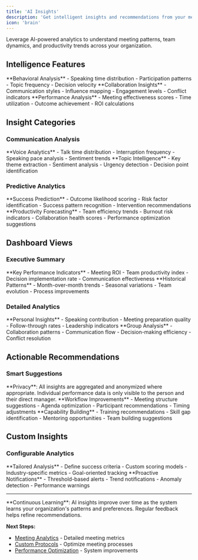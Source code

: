 ```yaml
---
title: 'AI Insights'
description: 'Get intelligent insights and recommendations from your meeting data'
icon: 'brain'
---
```


Leverage AI-powered analytics to understand meeting patterns, team dynamics, and productivity trends across your organization.

## Intelligence Features

<CardGroup cols={3}>
  <Card title="Meeting Patterns" icon="chart-line">
    **Behavioral Analysis**
    - Speaking time distribution
    - Participation patterns
    - Topic frequency
    - Decision velocity
  </Card>
  <Card title="Team Dynamics" icon="users-gear">
    **Collaboration Insights**
    - Communication styles
    - Influence mapping
    - Engagement levels
    - Conflict indicators
  </Card>
  <Card title="Productivity Metrics" icon="gauge">
    **Performance Analysis**
    - Meeting effectiveness scores
    - Time utilization
    - Outcome achievement
    - ROI calculations
  </Card>
</CardGroup>

## Insight Categories

### Communication Analysis

<Tabs>
  <Tab title="Speaking Patterns">
    **Voice Analytics**
    - Talk time distribution
    - Interruption frequency
    - Speaking pace analysis
    - Sentiment trends
  </Tab>
  
  <Tab title="Content Analysis">
    **Topic Intelligence**
    - Key theme extraction
    - Sentiment analysis
    - Urgency detection
    - Decision point identification
  </Tab>
</Tabs>

### Predictive Analytics

<Steps>
  <Step title="Meeting Outcomes">
    **Success Prediction**
    - Outcome likelihood scoring
    - Risk factor identification
    - Success pattern recognition
    - Intervention recommendations
  </Step>
  
  <Step title="Team Performance">
    **Productivity Forecasting**
    - Team efficiency trends
    - Burnout risk indicators
    - Collaboration health scores
    - Performance optimization suggestions
  </Step>
</Steps>

## Dashboard Views

### Executive Summary

<CardGroup cols={2}>
  <Card title="High-level Metrics" icon="chart-bar">
    **Key Performance Indicators**
    - Meeting ROI
    - Team productivity index
    - Decision implementation rate
    - Communication effectiveness
  </Card>
  <Card title="Trend Analysis" icon="trending-up">
    **Historical Patterns**
    - Month-over-month trends
    - Seasonal variations
    - Team evolution
    - Process improvements
  </Card>
</CardGroup>

### Detailed Analytics

<Accordion>
  <AccordionItem title="Individual Performance">
    **Personal Insights**
    - Speaking contribution
    - Meeting preparation quality
    - Follow-through rates
    - Leadership indicators
  </AccordionItem>
  
  <AccordionItem title="Team Dynamics">
    **Group Analysis**
    - Collaboration patterns
    - Communication flow
    - Decision-making efficiency
    - Conflict resolution
  </AccordionItem>
</Accordion>

## Actionable Recommendations

### Smart Suggestions

<Warning>
**Privacy**: All insights are aggregated and anonymized where appropriate. Individual performance data is only visible to the person and their direct manager.
</Warning>

<Steps>
  <Step title="Process Optimization">
    **Workflow Improvements**
    - Meeting structure suggestions
    - Agenda optimization
    - Participant recommendations
    - Timing adjustments
  </Step>
  
  <Step title="Team Development">
    **Capability Building**
    - Training recommendations
    - Skill gap identification
    - Mentoring opportunities
    - Team building suggestions
  </Step>
</Steps>

## Custom Insights

### Configurable Analytics

<CardGroup cols={2}>
  <Card title="Custom Metrics" icon="sliders">
    **Tailored Analysis**
    - Define success criteria
    - Custom scoring models
    - Industry-specific metrics
    - Goal-oriented tracking
  </Card>
  <Card title="Alert System" icon="bell">
    **Proactive Notifications**
    - Threshold-based alerts
    - Trend notifications
    - Anomaly detection
    - Performance warnings
  </Card>
</CardGroup>

---

<Info>
**Continuous Learning**: AI insights improve over time as the system learns your organization's patterns and preferences. Regular feedback helps refine recommendations.
</Info>

**Next Steps:**
- [Meeting Analytics](/optiverse/features/meeting-analytics) - Detailed meeting metrics
- [Custom Protocols](/optiverse/advanced/custom-protocols) - Optimize meeting processes
- [Performance Optimization](/optiverse/support/performance-optimization) - System improvements 